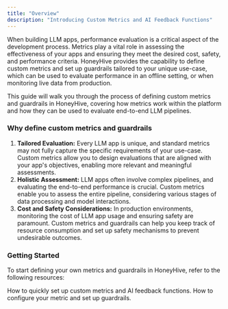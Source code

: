 ```yaml
---
title: "Overview"
description: "Introducing Custom Metrics and AI Feedback Functions"
---
```


When building LLM apps, performance evaluation is a critical aspect of the development process. Metrics play a vital role in assessing the effectiveness of your apps and ensuring they meet the desired cost, safety, and performance criteria. HoneyHive provides the capability to define custom metrics and set up guardrails tailored to your unique use-case, which can be used to evaluate performance in an offline setting, or when monitoring live data from production. 

This guide will walk you through the process of defining custom metrics and guardrails in HoneyHive, covering how metrics work within the platform and how they can be used to evaluate end-to-end LLM pipelines.

### Why define custom metrics and guardrails

1. **Tailored Evaluation:** Every LLM app is unique, and standard metrics may not fully capture the specific requirements of your use-case. Custom metrics allow you to design evaluations that are aligned with your app's objectives, enabling more relevant and meaningful assessments.
2. **Holistic Assessment:** LLM apps often involve complex pipelines, and evaluating the end-to-end performance is crucial. Custom metrics enable you to assess the entire pipeline, considering various stages of data processing and model interactions.
3. **Cost and Safety Considerations:** In production environments, monitoring the cost of LLM app usage and ensuring safety are paramount. Custom metrics and guardrails can help you keep track of resource consumption and set up safety mechanisms to prevent undesirable outcomes.

### Getting Started

To start defining your own metrics and guardrails in HoneyHive, refer to the following resources:

<CardGroup>
  <Card title="Defining Metrics" icon="rectangle-terminal" href="/metrics-custom">
    How to quickly set up custom metrics and AI feedback functions.
  </Card>
  <Card title="Configuring Guardrails" icon="rectangle-terminal" href="/metrics-guardrails">
    How to configure your metric and set up guardrails.
  </Card>
</CardGroup>